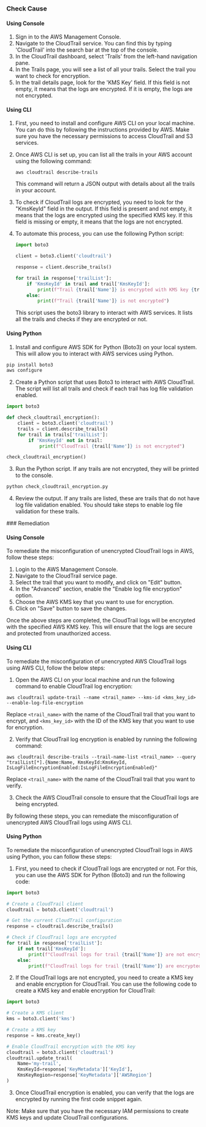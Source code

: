

<Tabs><Tab title='Cause'>
### Check Cause

#### Using Console

1. Sign in to the AWS Management Console.
2. Navigate to the CloudTrail service. You can find this by typing 'CloudTrail' into the search bar at the top of the console.
3. In the CloudTrail dashboard, select 'Trails' from the left-hand navigation pane.
4. In the Trails page, you will see a list of all your trails. Select the trail you want to check for encryption.
5. In the trail details page, look for the 'KMS Key' field. If this field is not empty, it means that the logs are encrypted. If it is empty, the logs are not encrypted.

#### Using CLI

1. First, you need to install and configure AWS CLI on your local machine. You can do this by following the instructions provided by AWS. Make sure you have the necessary permissions to access CloudTrail and S3 services.

2. Once AWS CLI is set up, you can list all the trails in your AWS account using the following command:
   ```
   aws cloudtrail describe-trails
   ```
   This command will return a JSON output with details about all the trails in your account.

3. To check if CloudTrail logs are encrypted, you need to look for the "KmsKeyId" field in the output. If this field is present and not empty, it means that the logs are encrypted using the specified KMS key. If this field is missing or empty, it means that the logs are not encrypted.

4. To automate this process, you can use the following Python script:
   ```python
   import boto3

   client = boto3.client('cloudtrail')

   response = client.describe_trails()

   for trail in response['trailList']:
       if 'KmsKeyId' in trail and trail['KmsKeyId']:
           print(f"Trail {trail['Name']} is encrypted with KMS key {trail['KmsKeyId']}")
       else:
           print(f"Trail {trail['Name']} is not encrypted")
   ```
   This script uses the boto3 library to interact with AWS services. It lists all the trails and checks if they are encrypted or not.

#### Using Python

1. Install and configure AWS SDK for Python (Boto3) on your local system. This will allow you to interact with AWS services using Python.

```python
pip install boto3
aws configure
```

2. Create a Python script that uses Boto3 to interact with AWS CloudTrail. The script will list all trails and check if each trail has log file validation enabled.

```python
import boto3

def check_cloudtrail_encryption():
    client = boto3.client('cloudtrail')
    trails = client.describe_trails()
    for trail in trails['trailList']:
        if 'KmsKeyId' not in trail:
            print(f"CloudTrail {trail['Name']} is not encrypted")

check_cloudtrail_encryption()
```

3. Run the Python script. If any trails are not encrypted, they will be printed to the console.

```python
python check_cloudtrail_encryption.py
```

4. Review the output. If any trails are listed, these are trails that do not have log file validation enabled. You should take steps to enable log file validation for these trails.

</Tab>

<Tab title='Remediation'>
### Remediation

#### Using Console

To remediate the misconfiguration of unencrypted CloudTrail logs in AWS, follow these steps:

1. Login to the AWS Management Console.
2. Navigate to the CloudTrail service page.
3. Select the trail that you want to modify, and click on "Edit" button.
4. In the "Advanced" section, enable the "Enable log file encryption" option.
5. Choose the AWS KMS key that you want to use for encryption.
6. Click on "Save" button to save the changes.

Once the above steps are completed, the CloudTrail logs will be encrypted with the specified AWS KMS key. This will ensure that the logs are secure and protected from unauthorized access.

#### Using CLI

To remediate the misconfiguration of unencrypted AWS CloudTrail logs using AWS CLI, follow the below steps:

1. Open the AWS CLI on your local machine and run the following command to enable CloudTrail log encryption:

```
aws cloudtrail update-trail --name <trail_name> --kms-id <kms_key_id> --enable-log-file-encryption
```

Replace `<trail_name>` with the name of the CloudTrail trail that you want to encrypt, and `<kms_key_id>` with the ID of the KMS key that you want to use for encryption.

2. Verify that CloudTrail log encryption is enabled by running the following command:

```
aws cloudtrail describe-trails --trail-name-list <trail_name> --query "trailList[*].{Name:Name, KmsKeyId:KmsKeyId, IsLogFileEncryptionEnabled:IsLogFileEncryptionEnabled}"
```

Replace `<trail_name>` with the name of the CloudTrail trail that you want to verify.

3. Check the AWS CloudTrail console to ensure that the CloudTrail logs are being encrypted.

By following these steps, you can remediate the misconfiguration of unencrypted AWS CloudTrail logs using AWS CLI.

#### Using Python

To remediate the misconfiguration of unencrypted CloudTrail logs in AWS using Python, you can follow these steps:

1. First, you need to check if CloudTrail logs are encrypted or not. For this, you can use the AWS SDK for Python (Boto3) and run the following code:

```python
import boto3

# Create a CloudTrail client
cloudtrail = boto3.client('cloudtrail')

# Get the current CloudTrail configuration
response = cloudtrail.describe_trails()

# Check if CloudTrail logs are encrypted
for trail in response['trailList']:
    if not trail['KmsKeyId']:
        print(f"CloudTrail logs for trail {trail['Name']} are not encrypted.")
    else:
        print(f"CloudTrail logs for trail {trail['Name']} are encrypted with KMS key {trail['KmsKeyId']}.")
```

2. If the CloudTrail logs are not encrypted, you need to create a KMS key and enable encryption for CloudTrail. You can use the following code to create a KMS key and enable encryption for CloudTrail:

```python
import boto3

# Create a KMS client
kms = boto3.client('kms')

# Create a KMS key
response = kms.create_key()

# Enable CloudTrail encryption with the KMS key
cloudtrail = boto3.client('cloudtrail')
cloudtrail.update_trail(
    Name='my-trail',
    KmsKeyId=response['KeyMetadata']['KeyId'],
    KmsKeyRegion=response['KeyMetadata']['AWSRegion']
)
```

3. Once CloudTrail encryption is enabled, you can verify that the logs are encrypted by running the first code snippet again.

Note: Make sure that you have the necessary IAM permissions to create KMS keys and update CloudTrail configurations.


</Tab>
</Tabs>